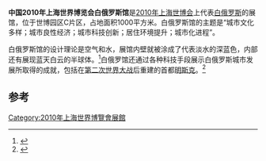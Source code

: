{{Infobox building
| building_name       = 2010年上海世博会白俄罗斯馆
| native_building_name= 
| former_names        =
| alternate_names     =
| image               = 世博白俄羅斯館.jpg
| caption             = 
| map_type            = 
| altitude            = 
| building_type       = 
| architectural_style = 
| structural_system   = 
| cost                = 
| ren_cost            =
| location            = [[上海|上海]]世博园区C片区
| address             = 
| client              = 
| owner               = 
| current_tenants     = 
| landlord            = 
| coordinates         = 
| start_date          = 
| completion_date     = 
| inauguration_date   =
| renovation_date     = 
| demolition_date     = 
| destruction_date    = 
| height              = 
| diameter            = 
| other_dimensions    = 
| floor_count         = 
| floor_area          = 1000平方米
| main_contractor     = 
| architect           = 
| architecture_firm   = 
| structural_engineer = 
| services_engineer   = 
| civil_engineer      = 
| other_designers     = 
| quantity_surveyor   = 
| awards              = 
| ren_architect       =
| ren_firm            =
| ren_str_engineer    = 
| ren_serv_engineer   = 
| ren_civ_engineer    = 
| ren_oth_designers   = 
| ren_qty_surveyor    = 
| ren_awards          = 
| references          = 
}}

'''中国2010年上海世界博览会白俄罗斯馆'''是[[2010年上海世博会|2010年上海世博会]]上代表[[白俄罗斯|白俄罗斯]]的展馆，位于世博园区C片区，占地面积1000平方米。白俄罗斯馆的主题是“城市文化多样；城市良性经济；城市科技创新；居住环境提升；城市化进程”。

白俄罗斯馆的设计理论是空气和水，展馆内壁就被涂成了代表淡水的深蓝色，内部还有展现蓝天白云的半球体。<ref>{{cite web|url=http://news.xinhuanet.com/world/2010-04/09/c_1224684.htm|title=蓝天碧水的上海世博园白俄罗斯馆|publisher=新华网|accessdate=2010-05-02}}</ref>白俄罗馆还通过各种科技手段展示白俄罗斯城市发展所取得的成就，包括在[[第二次世界大战|第二次世界大战]]后重建的首都[[明斯克|明斯克]]。<ref>{{cite web|url=http://www.expo2010.cn/c/gj_tpl_2053.htm|title=白俄罗斯馆|publisher=上海世博会官网|accessdate=2010-05-01|deadurl=yes|archiveurl=https://web.archive.org/web/20100505032403/http://www.expo2010.cn/c/gj_tpl_2053.htm|archivedate=2010-05-05}}</ref>

==参考==
{{Commonscat|Belarus Pavilion of Expo 2010|2010年世博会白俄罗斯馆}}
{{reflist}}

{{Chinese building-stub}}
{{2010年上海世博会展馆}}
[[Category:2010年上海世界博覽會展館|Category:2010年上海世界博覽會展館]]